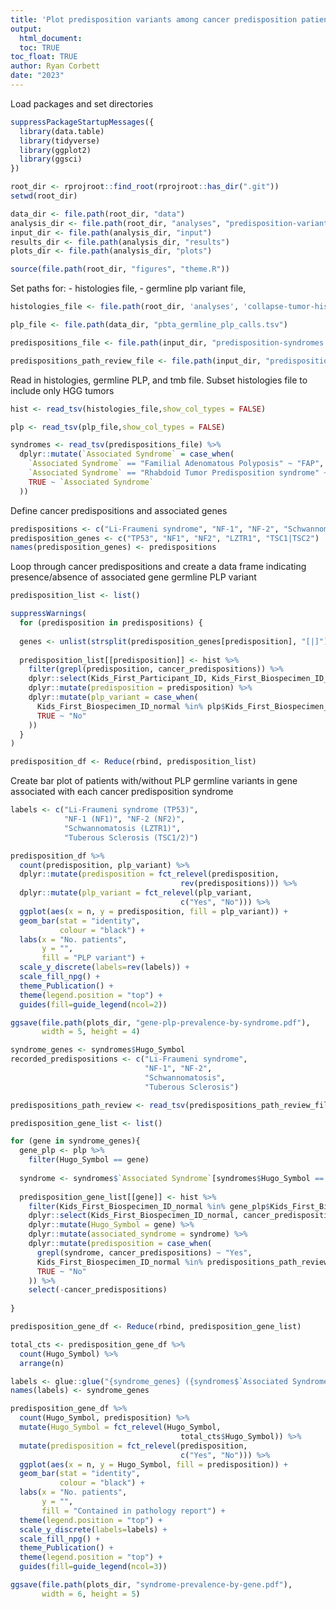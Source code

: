 ```yaml
---
title: 'Plot predisposition variants among cancer predisposition patients'
output: 
  html_document:
  toc: TRUE
toc_float: TRUE
author: Ryan Corbett
date: "2023"
---
```


Load packages and set directories

```r
suppressPackageStartupMessages({
  library(data.table)
  library(tidyverse)
  library(ggplot2)
  library(ggsci)
})

root_dir <- rprojroot::find_root(rprojroot::has_dir(".git"))
setwd(root_dir)

data_dir <- file.path(root_dir, "data")
analysis_dir <- file.path(root_dir, "analyses", "predisposition-variants")
input_dir <- file.path(analysis_dir, "input")
results_dir <- file.path(analysis_dir, "results") 
plots_dir <- file.path(analysis_dir, "plots")

source(file.path(root_dir, "figures", "theme.R"))
```

Set paths for: 
- histologies file, 
- germline plp variant file,

```r
histologies_file <- file.path(root_dir, 'analyses', 'collapse-tumor-histologies', 'results',"germline-primary-plus-tumor-histologies-plot-groups-clin-meta.tsv")

plp_file <- file.path(data_dir, "pbta_germline_plp_calls.tsv")

predispositions_file <- file.path(input_dir, "predisposition-syndromes.tsv")

predispositions_path_review_file <- file.path(input_dir, "predispositions-path-review.tsv")
```

Read in histologies, germline PLP, and tmb file. Subset histologies file to include only HGG tumors

```r
hist <- read_tsv(histologies_file,show_col_types = FALSE) 

plp <- read_tsv(plp_file,show_col_types = FALSE)

syndromes <- read_tsv(predispositions_file) %>%
  dplyr::mutate(`Associated Syndrome` = case_when(
    `Associated Syndrome` == "Familial Adenomatous Polyposis" ~ "FAP",
    `Associated Syndrome` == "Rhabdoid Tumor Predisposition syndrome" ~ "RTPS",
    TRUE ~ `Associated Syndrome`
  ))
```

Define cancer predispositions and associated genes

```r
predispositions <- c("Li-Fraumeni syndrome", "NF-1", "NF-2", "Schwannomatosis", "Tuberous Sclerosis")
predisposition_genes <- c("TP53", "NF1", "NF2", "LZTR1", "TSC1|TSC2")
names(predisposition_genes) <- predispositions
```

Loop through cancer predispositions and create a data frame indicating presence/absence of associated gene germline PLP variant

```r
predisposition_list <- list()

suppressWarnings(
  for (predisposition in predispositions) {
    
  genes <- unlist(strsplit(predisposition_genes[predisposition], "[|]"))
  
  predisposition_list[[predisposition]] <- hist %>%
    filter(grepl(predisposition, cancer_predispositions)) %>%
    dplyr::select(Kids_First_Participant_ID, Kids_First_Biospecimen_ID_normal) %>%
    dplyr::mutate(predisposition = predisposition) %>%
    dplyr::mutate(plp_variant = case_when(
      Kids_First_Biospecimen_ID_normal %in% plp$Kids_First_Biospecimen_ID[plp$Hugo_Symbol %in% genes] ~ "Yes",
      TRUE ~ "No"
    ))
  }
)

predisposition_df <- Reduce(rbind, predisposition_list)
```

Create bar plot of patients with/without PLP germline variants in gene associated with each cancer predisposition syndrome

```r
labels <- c("Li-Fraumeni syndrome (TP53)",
            "NF-1 (NF1)", "NF-2 (NF2)",
            "Schwannomatosis (LZTR1)",
            "Tuberous Sclerosis (TSC1/2)")

predisposition_df %>%
  count(predisposition, plp_variant) %>%
  dplyr::mutate(predisposition = fct_relevel(predisposition,
                                      rev(predispositions))) %>%
  dplyr::mutate(plp_variant = fct_relevel(plp_variant,
                                      c("Yes", "No"))) %>%
  ggplot(aes(x = n, y = predisposition, fill = plp_variant)) + 
  geom_bar(stat = "identity", 
           colour = "black") +
  labs(x = "No. patients",
       y = "",
       fill = "PLP variant") +
  scale_y_discrete(labels=rev(labels)) +
  scale_fill_npg() +
  theme_Publication() +
  theme(legend.position = "top") +
  guides(fill=guide_legend(ncol=2))

ggsave(file.path(plots_dir, "gene-plp-prevalence-by-syndrome.pdf"),
       width = 5, height = 4)
```

```r
syndrome_genes <- syndromes$Hugo_Symbol
recorded_predispositions <- c("Li-Fraumeni syndrome", 
                              "NF-1", "NF-2", 
                              "Schwannomatosis", 
                              "Tuberous Sclerosis")

predispositions_path_review <- read_tsv(predispositions_path_review_file)

predisposition_gene_list <- list()

for (gene in syndrome_genes){
  gene_plp <- plp %>%
    filter(Hugo_Symbol == gene)
  
  syndrome <- syndromes$`Associated Syndrome`[syndromes$Hugo_Symbol == gene]
  
  predisposition_gene_list[[gene]] <- hist %>%
    filter(Kids_First_Biospecimen_ID_normal %in% gene_plp$Kids_First_Biospecimen_ID) %>%
    dplyr::select(Kids_First_Biospecimen_ID_normal, cancer_predispositions) %>%
    dplyr::mutate(Hugo_Symbol = gene) %>%
    dplyr::mutate(associated_syndrome = syndrome) %>%
    dplyr::mutate(predisposition = case_when(
      grepl(syndrome, cancer_predispositions) ~ "Yes",
      Kids_First_Biospecimen_ID_normal %in% predispositions_path_review$Kids_First_Biospecimen_ID_normal ~ "Yes",
      TRUE ~ "No"
    )) %>%
    select(-cancer_predispositions)
  
}

predisposition_gene_df <- Reduce(rbind, predisposition_gene_list)
```


```r

total_cts <- predisposition_gene_df %>%
  count(Hugo_Symbol) %>%
  arrange(n)

labels <- glue::glue("{syndrome_genes} ({syndromes$`Associated Syndrome`})")
names(labels) <- syndrome_genes

predisposition_gene_df %>%
  count(Hugo_Symbol, predisposition) %>%
  mutate(Hugo_Symbol = fct_relevel(Hugo_Symbol,
                                      total_cts$Hugo_Symbol)) %>%
  mutate(predisposition = fct_relevel(predisposition,
                                      c("Yes", "No"))) %>%
  ggplot(aes(x = n, y = Hugo_Symbol, fill = predisposition)) + 
  geom_bar(stat = "identity", 
           colour = "black") +
  labs(x = "No. patients",
       y = "",
       fill = "Contained in pathology report") +
  theme(legend.position = "top") +
  scale_y_discrete(labels=labels) +
  scale_fill_npg() +
  theme_Publication() +
  theme(legend.position = "top") +
  guides(fill=guide_legend(ncol=3))

ggsave(file.path(plots_dir, "syndrome-prevalence-by-gene.pdf"),
       width = 6, height = 5)
```

